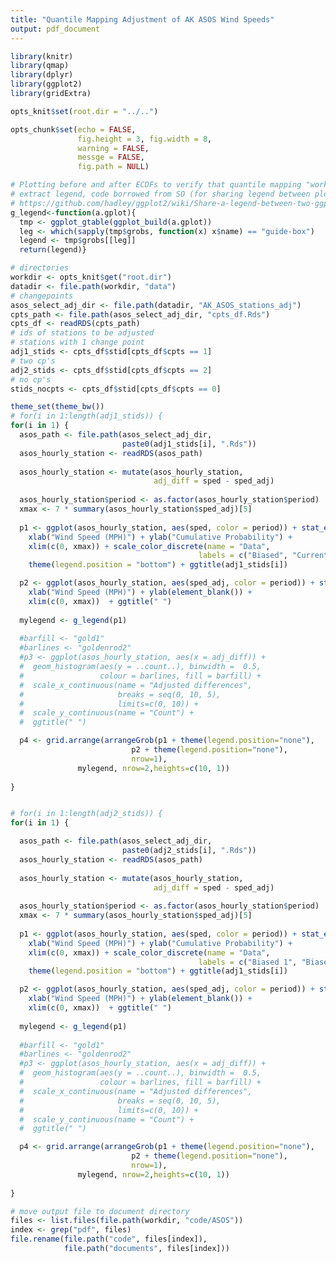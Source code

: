 ```yaml
---
title: "Quantile Mapping Adjustment of AK ASOS Wind Speeds"
output: pdf_document
---
```


```r
library(knitr)
library(qmap)
library(dplyr)
library(ggplot2)
library(gridExtra)

opts_knit$set(root.dir = "../..")

opts_chunk$set(echo = FALSE,
               fig.height = 3, fig.width = 8,
               warning = FALSE,
               messge = FALSE,
               fig.path = NULL)

# Plotting before and after ECDFs to verify that quantile mapping "worked"
# extract legend, code borrowed from SO (for sharing legend between plots)
# https://github.com/hadley/ggplot2/wiki/Share-a-legend-between-two-ggplot2-graphs
g_legend<-function(a.gplot){
  tmp <- ggplot_gtable(ggplot_build(a.gplot))
  leg <- which(sapply(tmp$grobs, function(x) x$name) == "guide-box")
  legend <- tmp$grobs[[leg]]
  return(legend)}

# directories
workdir <- opts_knit$get("root.dir")
datadir <- file.path(workdir, "data")
# changepoints
asos_select_adj_dir <- file.path(datadir, "AK_ASOS_stations_adj")
cpts_path <- file.path(asos_select_adj_dir, "cpts_df.Rds")
cpts_df <- readRDS(cpts_path)
# ids of stations to be adjusted
# stations with 1 change point
adj1_stids <- cpts_df$stid[cpts_df$cpts == 1]
# two cp's
adj2_stids <- cpts_df$stid[cpts_df$cpts == 2]
# no cp's
stids_nocpts <- cpts_df$stid[cpts_df$cpts == 0]

theme_set(theme_bw())
# for(i in 1:length(adj1_stids)) {
for(i in 1) {
  asos_path <- file.path(asos_select_adj_dir, 
                         paste0(adj1_stids[i], ".Rds"))
  asos_hourly_station <- readRDS(asos_path)
  
  asos_hourly_station <- mutate(asos_hourly_station, 
                                adj_diff = sped - sped_adj)
  
  asos_hourly_station$period <- as.factor(asos_hourly_station$period)
  xmax <- 7 * summary(asos_hourly_station$sped_adj)[5]
  
  p1 <- ggplot(asos_hourly_station, aes(sped, color = period)) + stat_ecdf(size = 1) + 
    xlab("Wind Speed (MPH)") + ylab("Cumulative Probability") + 
    xlim(c(0, xmax)) + scale_color_discrete(name = "Data", 
                                          labels = c("Biased", "Current")) + 
    theme(legend.position = "bottom") + ggtitle(adj1_stids[i])

  p2 <- ggplot(asos_hourly_station, aes(sped_adj, color = period)) + stat_ecdf(size = 1) + 
    xlab("Wind Speed (MPH)") + ylab(element_blank()) + 
    xlim(c(0, xmax))  + ggtitle(" ")
  
  mylegend <- g_legend(p1)
  
  #barfill <- "gold1"
  #barlines <- "goldenrod2"
  #p3 <- ggplot(asos_hourly_station, aes(x = adj_diff)) +
  #  geom_histogram(aes(y = ..count..), binwidth =  0.5,
  #                 colour = barlines, fill = barfill) +
  #  scale_x_continuous(name = "Adjusted differences",
  #                     breaks = seq(0, 10, 5),
  #                     limits=c(0, 10)) +
  #  scale_y_continuous(name = "Count") +
  #  ggtitle(" ")

  p4 <- grid.arrange(arrangeGrob(p1 + theme(legend.position="none"),
                           p2 + theme(legend.position="none"), 
                           nrow=1),
               mylegend, nrow=2,heights=c(10, 1))
  
}


# for(i in 1:length(adj2_stids)) {
for(i in 1) {

  asos_path <- file.path(asos_select_adj_dir, 
                         paste0(adj2_stids[i], ".Rds"))
  asos_hourly_station <- readRDS(asos_path)
  
  asos_hourly_station <- mutate(asos_hourly_station, 
                                adj_diff = sped - sped_adj)
  
  asos_hourly_station$period <- as.factor(asos_hourly_station$period)
  xmax <- 7 * summary(asos_hourly_station$sped_adj)[5]
  
  p1 <- ggplot(asos_hourly_station, aes(sped, color = period)) + stat_ecdf(size = 1) + 
    xlab("Wind Speed (MPH)") + ylab("Cumulative Probability") + 
    xlim(c(0, xmax)) + scale_color_discrete(name = "Data", 
                                          labels = c("Biased 1", "Biased 2", "Current")) + 
    theme(legend.position = "bottom") + ggtitle(adj1_stids[i])

  p2 <- ggplot(asos_hourly_station, aes(sped_adj, color = period)) + stat_ecdf(size = 1) + 
    xlab("Wind Speed (MPH)") + ylab(element_blank()) + 
    xlim(c(0, xmax))  + ggtitle(" ")
  
  mylegend <- g_legend(p1)
  
  #barfill <- "gold1"
  #barlines <- "goldenrod2"
  #p3 <- ggplot(asos_hourly_station, aes(x = adj_diff)) +
  #  geom_histogram(aes(y = ..count..), binwidth =  0.5,
  #                 colour = barlines, fill = barfill) +
  #  scale_x_continuous(name = "Adjusted differences",
  #                     breaks = seq(0, 10, 5),
  #                     limits=c(0, 10)) +
  #  scale_y_continuous(name = "Count") +
  #  ggtitle(" ")

  p4 <- grid.arrange(arrangeGrob(p1 + theme(legend.position="none"),
                           p2 + theme(legend.position="none"), 
                           nrow=1),
               mylegend, nrow=2,heights=c(10, 1))
  
}

```


```r
# move output file to document directory
files <- list.files(file.path(workdir, "code/ASOS"))
index <- grep("pdf", files)
file.rename(file.path("code", files[index]),
            file.path("documents", files[index]))
```
